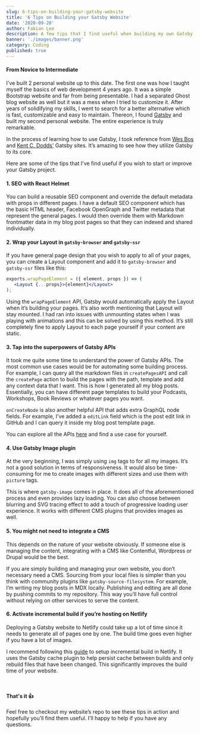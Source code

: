 ```yaml
---
slug: 6-tips-on-building-your-gatsby-website
title: '6 Tips on Building your Gatsby Website'
date: '2020-09-20'
author: Fabian Lee
description: A few tips that I find useful when building my own Gatsby site.
banner: './images/banner.png'
category: Coding
published: true
---
```


#### From Novice to Intermediate

I've built 2 personal website up to this date. The first one was how I taught myself the basics of web development 4 years ago. It was a simple Bootstrap website and far from being presentable. I had a separated Ghost blog website as well but it was a mess when I tried to customize it. After years of solidifying my skills, I went to search for a better alternative which is fast, customizable and easy to maintain. Thereon, I found [Gatsby](https://www.gatsbyjs.com/) and built my second personal website. The entire experience is truly remarkable.

In the process of learning how to use Gatsby, I took reference from [Wes Bos](https://wesbos.com/) and [Kent C. Dodds'](https://kentcdodds.com/) Gatsby sites. It’s amazing to see how they utilize Gatsby to its core.

Here are some of the tips that I've find useful if you wish to start or improve your Gatsby project.

#### 1. SEO with React Helmet

You can build a reusable SEO component and override the default metadata with props in different pages. I have a default SEO component which has the basic HTML header, Facebook OpenGraph and Twitter metadata that represent the general pages. I would then override them with Markdown frontmatter data in my blog post pages so that they can indexed and shared individually.

#### 2. Wrap your Layout in `gatsby-browser` and `gatsby-ssr`

If you have general page design that you wish to apply to all of your pages, you can create a Layout component and add it to `gatsby-browser` and `gatsby-ssr` files like this:

```jsx
exports.wrapPageElement = ({ element, props }) => (
   <Layout {...props}>{element}</Layout>
);
```

Using the `wrapPageElement` API, Gatsby would automatically apply the Layout when it’s building your pages. It’s also worth mentioning that Layout will stay mounted. I had ran into issues with unmounting states when I was playing with animations and this can be solved by using this method. It’s still completely fine to apply Layout to each page yourself if your content are static.

#### 3. Tap into the superpowers of Gatsby APIs

It took me quite some time to understand the power of Gatsby APIs. The most common use cases would be for automating some building process. For example, I can query all the markdown files in `createPagesAPI` and call the `createPage` action to build the pages with the path, template and add any context data that I want. This is how I generated all my blog posts. Essentially, you can have different page templates to build your Podcasts, Workshops, Book Reviews or whatever pages you want.

`onCreateNode` is also another helpful API that adds extra GraphQL node fields. For example, I’ve added a `editLink` field which is the post edit link in GitHub and I can query it inside my blog post template page.

You can explore all the APIs [here](https://www.gatsbyjs.com/docs/api-reference/) and find a use case for yourself.


#### 4. Use Gatsby Image plugin

At the very beginning, I was simply using `img` tags to for all my images. It’s not a good solution in terms of responsiveness. It would also be time-consuming for me to create images with different sizes and use them with `picture` tags.

This is where `gatsby-image` comes in place. It does all of the aforementioned process and even provides lazy loading. You can also choose between blurring and SVG tracing effect to add a touch of progressive loading user experience. It works with different CMS plugins that provides images as well.

#### 5. You might not need to integrate a CMS

This depends on the nature of your website obviously. If someone else is managing the content, integrating with a CMS like Contentful, Wordpress or Drupal would be the best.

If you are simply building and managing your own website, you don’t necessary need a CMS. Sourcing from your local files is simpler than you think with community plugins like `gatsby-source-filesystem`. For example, I’m writing my blog posts in MDX locally. Publishing and editing are all done by pushing commits to my repository. This way you’ll have full control without relying on other services to serve the content.

#### 6. Activate incremental build if you’re hosting on Netlify

Deploying a Gatsby website to Netlify could take up a lot of time since it needs to generate all of pages one by one. The build time goes even higher if you have a lot of images.

I recommend following this [guide](https://www.netlify.com/blog/2020/04/23/enable-gatsby-incremental-builds-on-netlify/) to setup incremental build in Netlify. It uses the Gatsby cache plugin to help persist cache between builds and only rebuild files that have been changed. This significantly improves the build time of your website.

<br />

#### That's it 👍
Feel free to checkout my website’s repo to see these tips in action and hopefully you’ll find them useful. I’ll happy to help if you have any questions.







